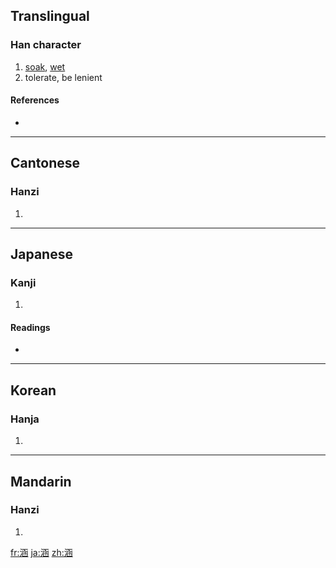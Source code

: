 ==Translingual==

===Han character===
{{Han char|rn=85|rad=水|as=08|sn=11|four=3117<sub>2</sub>|canj=水弓山水 (ENUE)}}

# [[soak]], [[wet]]
# tolerate, be lenient

====References====
* {{Han ref|kx=0628.130|dkj=17595|dj=1030.050|hdz=31665.040|uh=6DB5|ud=28085|bh=B25B|bd=45659}}

----

==Cantonese==

===Hanzi===
{{yue-hanzi|jyut=|y=haam4}}

# {{defn|Cantonese}}

----

==Japanese==

===Kanji===
{{ja-kanji|grade=|rs=水08}}

# {{defn|Japanese}}

====Readings====
* {{ja-readings|on=[[かん]] (kan)|kun=[[ひたす]] (hitasu)}}

----

==Korean==

===Hanja===
{{ko-hanja|hangeul=함|eumhun=|rv=ham|mr=ham|y=ham}}

# {{defn|Korean}}

----

==Mandarin==

===Hanzi===
{{cmn-hanzi|pin=[[hán]] ([[han2]]), [[hàn]] ([[han4]])|wg=han<sup>2</sup>, han<sup>4</sup>}}

# {{defn|Mandarin}}

[[fr:涵]]
[[ja:涵]]
[[zh:涵]]